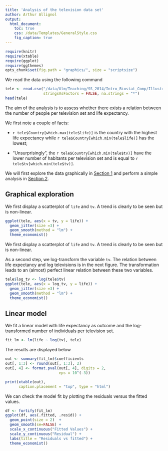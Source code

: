 ```yaml
---
title: 'Analysis of the television data set'
author: Arthur Allignol
output:
  html_document:
    toc: true
    css: /data/Templates/GeneralStyle.css
    fig_caption: true
---
```



```r
require(knitr)
require(xtable)
require(ggplot)
require(ggthemes)
opts_chunk$set(fig.path = "graphics/", size = "scriptsize")
```

We read the data using the following command
```r
tele <- read.csv("/data/Ulm/Teaching/SS_2014/Intro_Biostat_Comp/Illustrations/Television/data/television.csv", 
                 stringsAsFactors = FALSE, na.strings = "*")
head(tele)
```

The aim of the analysis is to assess whether there exists a relation
between the number of people per television set and life
expectancy. 

We first note a couple of facts:

- `r tele$Country[which.max(tele$life)]` is the country with the highest
  life expectancy while `r tele$Country[which.min(tele$life)]` has the
  lowest;
  
- "Unsurprisingly", the `r tele$Country[which.min(tele$tv)]`
  have the lower number of habitants per television set and is equal
  to `r tele$tv[which.min(tele$tv)]`.

We will first explore the data graphically in
[Section 1][Graphical exploration] and perform a simple analysis in
[Section 2][Linear model].

## Graphical exploration

We first display a scatterplot of `life` and `tv`. A trend is clearly
to be seen but is non-linear.

```r
ggplot(tele, aes(x = tv, y = life)) +
  geom_jitter(size =3) +
  geom_smooth(method = "lm") +
  theme_economist()
```

We first display a scatterplot of `life` and `tv`. A trend is clearly
to be seen but is non-linear.

As a second step, we log-transform the variable `tv`. The relation
between life expectancy and log televisions is in the next figure.
The transformation leads to an (almost) perfect linear
relation between these two variables. 
```r
tele$log_tv <- log(tele$tv)
ggplot(tele, aes(x = log_tv, y = life)) +
  geom_jitter(size =3) +
  geom_smooth(method = "lm") +
  theme_economist()
```


## Linear model

We fit a linear model with life expectancy as outcome and the
log-transformed number of individuals per television set.

```r
fit_lm <- lm(life ~ log(tv), tele)
```
The results are displayed below
```r
out <- summary(fit_lm)$coefficients
out[, 1:3] <- round(out[, 1:3], 2)
out[, 4] <- format.pval(out[, 4], digits = 2,
                        eps = 10^(-3))

print(xtable(out),
      caption.placement = "top", type = "html")
```
We can check the model fit by plotting the residuals versus the fitted
values.
```r
df <- fortify(fit_lm)
ggplot(df, aes(.fitted, .resid)) +
  geom_point(size = 2)  +
  geom_smooth(se=FALSE) +
  scale_x_continuous("Fitted Values") +
  scale_y_continuous("Residual") +
  labs(title = "Residuals vs fitted") +
  theme_economist()
```
